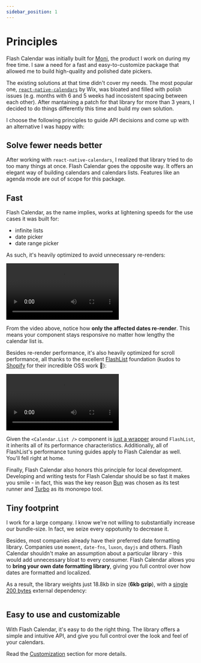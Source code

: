 ```yaml
---
sidebar_position: 1
---
```



# Principles

Flash Calendar was initially built for [Moni](https://apps.apple.com/br/app/moni-finan%C3%A7as-pessoais/id6462422147), the product I work on during my free time. I saw a need for a fast and easy-to-customize package that allowed me to build high-quality and polished date pickers.

The existing solutions at that time didn't cover my needs. The most popular one, [`react-native-calendars`](https://github.com/wix/react-native-calendars) by Wix, was bloated and filled with polish issues (e.g. months with 6 and 5 weeks had incosistent spacing between each other). After mantaining a patch for that library for more than 3 years, I decided to do things differently this time and build my own solution.

I choose the following principles to guide API decisions and come up with an alternative I was happy with:

## Solve fewer needs better

After working with `react-native-calendars`, I realized that library tried to do too many things at once. Flash Calendar goes the opposite way. It offers an elegant way of building calendars and calendars lists. Features like an agenda mode are out of scope for this package.

## Fast

Flash Calendar, as the name implies, works at lightening speeds for the use cases it was built for:

- infinite lists
- date picker
- date range picker

As such, it's heavily optimized to avoid unnecessary re-renders:

<video controls width={500}>
  <source src={rerenderVideo} type="video/mp4" />
</video>

From the video above, notice how **only the affected dates re-render**. This means your component stays responsive no matter how lengthy the calendar list is.

Besides re-render performance, it's also heavily optimized for scroll performance, all thanks to the excellent [FlashList](https://shopify.github.io/flash-list) foundation (kudos to [Shopify](https://www.shopify.com/) for their incredible OSS work 🙏):

<video controls width={500}>
  <source src={scrollPerfVideo} type="video/mp4" />
</video>

Given the `<Calendar.List />` component is [just a wrapper](https://github.com/marceloprado/flash-calendar/blob/06c813b26b2f4527b3eaacaddfa424df26d42e61/packages/flash-calendar/src/components/CalendarList.tsx#L266-L281) around `FlashList`, it inherits all of its performance characteristics. Additionally, all of FlashList's performance tuning guides apply to Flash Calendar as well. You'll fell right at home.

Finally, Flash Calendar also honors this principle for local development. Developing and writing tests for Flash Calendar should be so fast it makes you smile - in fact, this was the key reason [Bun](https://bun.sh/) was chosen as its test runner and [Turbo](https://turbo.build/) as its monorepo tool.

## Tiny footprint

I work for a large company. I know we're not willing to substantially increase our bundle-size. In fact, we seize every oppotunity to decrease it.

Besides, most companies already have their preferred date formatting library. Companies use `moment`, `date-fns`, `luxon`, `dayjs` and others. Flash Calendar shouldn't make an assumption about a particular library - this would add unnecessary bloat to every consumer. Flash Calendar allows you to **bring your own date formatting library**, giving you full control over how dates are formatted and localized.

As a result, the library weights just 18.8kb in size (**6kb gzip**), with a [single 200 bytes](https://github.com/developit/mitt) external dependency:

<Image img={bundleSize} width={500} />

## Easy to use and customizable

With Flash Calendar, it's easy to do the right thing. The library offers a
simple and intuitive API, and give you full control over the look and feel of your calendars.

Read the [Customization](/fundamentals/customization) section for more details.
